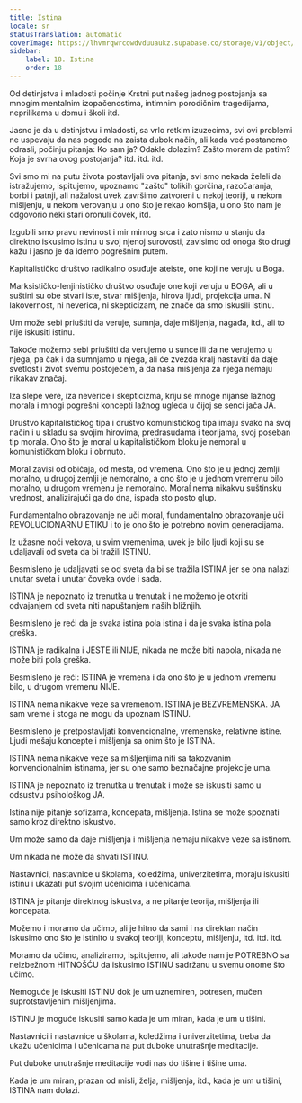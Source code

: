 ```yaml
---
title: Istina
locale: sr
statusTranslation: automatic
coverImage: https://lhvmrqwrcowdvduuaukz.supabase.co/storage/v1/object/public/strapi-uploads/small_cover-educacion-fundamental.webp-2d51a7828a2b1309555be27f7e2a61a0.webp
sidebar:
    label: 18. Istina
    order: 18
---
```

Od detinjstva i mladosti počinje Krstni put našeg jadnog postojanja sa mnogim mentalnim izopačenostima, intimnim porodičnim tragedijama, neprilikama u domu i školi itd.

Jasno je da u detinjstvu i mladosti, sa vrlo retkim izuzecima, svi ovi problemi ne uspevaju da nas pogode na zaista dubok način, ali kada već postanemo odrasli, počinju pitanja: Ko sam ja? Odakle dolazim? Zašto moram da patim? Koja je svrha ovog postojanja? itd. itd. itd.

Svi smo mi na putu života postavljali ova pitanja, svi smo nekada želeli da istražujemo, ispitujemo, upoznamo "zašto" tolikih gorčina, razočaranja, borbi i patnji, ali nažalost uvek završimo zatvoreni u nekoj teoriji, u nekom mišljenju, u nekom verovanju u ono što je rekao komšija, u ono što nam je odgovorio neki stari oronuli čovek, itd.

Izgubili smo pravu nevinost i mir mirnog srca i zato nismo u stanju da direktno iskusimo istinu u svoj njenoj surovosti, zavisimo od onoga što drugi kažu i jasno je da idemo pogrešnim putem.

Kapitalističko društvo radikalno osuđuje ateiste, one koji ne veruju u Boga.

Marksističko-lenjinističko društvo osuđuje one koji veruju u BOGA, ali u suštini su obe stvari iste, stvar mišljenja, hirova ljudi, projekcija uma. Ni lakovernost, ni neverica, ni skepticizam, ne znače da smo iskusili istinu.

Um može sebi priuštiti da veruje, sumnja, daje mišljenja, nagađa, itd., ali to nije iskusiti istinu.

Takođe možemo sebi priuštiti da verujemo u sunce ili da ne verujemo u njega, pa čak i da sumnjamo u njega, ali će zvezda kralj nastaviti da daje svetlost i život svemu postojećem, a da naša mišljenja za njega nemaju nikakav značaj.

Iza slepe vere, iza neverice i skepticizma, kriju se mnoge nijanse lažnog morala i mnogi pogrešni koncepti lažnog ugleda u čijoj se senci jača JA.

Društvo kapitalističkog tipa i društvo komunističkog tipa imaju svako na svoj način i u skladu sa svojim hirovima, predrasudama i teorijama, svoj poseban tip morala. Ono što je moral u kapitalističkom bloku je nemoral u komunističkom bloku i obrnuto.

Moral zavisi od običaja, od mesta, od vremena. Ono što je u jednoj zemlji moralno, u drugoj zemlji je nemoralno, a ono što je u jednom vremenu bilo moralno, u drugom vremenu je nemoralno. Moral nema nikakvu suštinsku vrednost, analizirajući ga do dna, ispada sto posto glup.

Fundamentalno obrazovanje ne uči moral, fundamentalno obrazovanje uči REVOLUCIONARNU ETIKU i to je ono što je potrebno novim generacijama.

Iz užasne noći vekova, u svim vremenima, uvek je bilo ljudi koji su se udaljavali od sveta da bi tražili ISTINU.

Besmisleno je udaljavati se od sveta da bi se tražila ISTINA jer se ona nalazi unutar sveta i unutar čoveka ovde i sada.

ISTINA je nepoznato iz trenutka u trenutak i ne možemo je otkriti odvajanjem od sveta niti napuštanjem naših bližnjih.

Besmisleno je reći da je svaka istina pola istina i da je svaka istina pola greška.

ISTINA je radikalna i JESTE ili NIJE, nikada ne može biti napola, nikada ne može biti pola greška.

Besmisleno je reći: ISTINA je vremena i da ono što je u jednom vremenu bilo, u drugom vremenu NIJE.

ISTINA nema nikakve veze sa vremenom. ISTINA je BEZVREMENSKA. JA sam vreme i stoga ne mogu da upoznam ISTINU.

Besmisleno je pretpostavljati konvencionalne, vremenske, relativne istine. Ljudi mešaju koncepte i mišljenja sa onim što je ISTINA.

ISTINA nema nikakve veze sa mišljenjima niti sa takozvanim konvencionalnim istinama, jer su one samo beznačajne projekcije uma.

ISTINA je nepoznato iz trenutka u trenutak i može se iskusiti samo u odsustvu psihološkog JA.

Istina nije pitanje sofizama, koncepata, mišljenja. Istina se može spoznati samo kroz direktno iskustvo.

Um može samo da daje mišljenja i mišljenja nemaju nikakve veze sa istinom.

Um nikada ne može da shvati ISTINU.

Nastavnici, nastavnice u školama, koledžima, univerzitetima, moraju iskusiti istinu i ukazati put svojim učenicima i učenicama.

ISTINA je pitanje direktnog iskustva, a ne pitanje teorija, mišljenja ili koncepata.

Možemo i moramo da učimo, ali je hitno da sami i na direktan način iskusimo ono što je istinito u svakoj teoriji, konceptu, mišljenju, itd. itd. itd.

Moramo da učimo, analiziramo, ispitujemo, ali takođe nam je POTREBNO sa neizbežnom HITNOŠĆU da iskusimo ISTINU sadržanu u svemu onome što učimo.

Nemoguće je iskusiti ISTINU dok je um uznemiren, potresen, mučen suprotstavljenim mišljenjima.

ISTINU je moguće iskusiti samo kada je um miran, kada je um u tišini.

Nastavnici i nastavnice u školama, koledžima i univerzitetima, treba da ukažu učenicima i učenicama na put duboke unutrašnje meditacije.

Put duboke unutrašnje meditacije vodi nas do tišine i tišine uma.

Kada je um miran, prazan od misli, želja, mišljenja, itd., kada je um u tišini, ISTINA nam dolazi.

